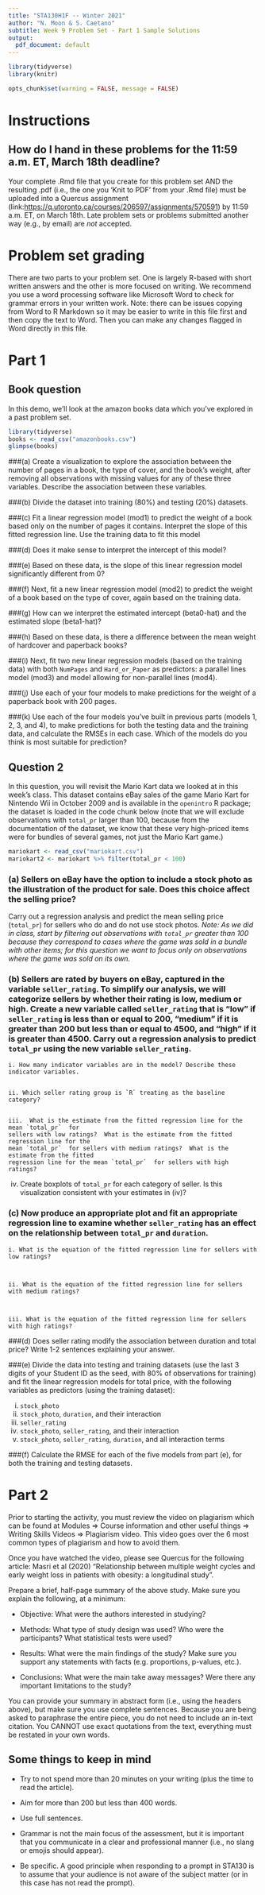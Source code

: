 ```yaml
---
title: "STA130H1F -- Winter 2021"
author: "N. Moon & S. Caetano"
subtitle: Week 9 Problem Set - Part 1 Sample Solutions
output:
  pdf_document: default
---
```


```r
library(tidyverse)
library(knitr)

opts_chunk$set(warning = FALSE, message = FALSE)
```

# Instructions

## How do I hand in these problems for the 11:59 a.m. ET, March 18th deadline?

Your complete .Rmd file that you create for this problem set AND the resulting .pdf (i.e., the one you 'Knit to PDF' from your .Rmd file) must be uploaded into a Quercus assignment (link:[https://q.utoronto.ca/courses/206597/assignments/570591](https://q.utoronto.ca/courses/206597/assignments/570591)) by 11:59 a.m. ET, on March 18th. Late problem sets or problems submitted another way (e.g., by email) are *not* accepted.


# Problem set grading

There are two parts to your problem set. One is largely R-based with short written answers and the other is more focused on writing. We recommend you use a word processing software like Microsoft Word to check for grammar errors in your written work. Note: there can be issues copying from Word to R Markdown so it may be easier to write in this file first and then copy the text to Word. Then you can make any changes flagged in Word directly in this file.
  
\newpage 

# Part 1


## Book question

In this demo, we'll look at the amazon books data which you've explored in a past problem set.

```r
library(tidyverse)
books <- read_csv("amazonbooks.csv")
glimpse(books)
```


###(a) Create a visualization to explore the association between the number of pages in a book, the type of cover, and the book's weight, after removing all observations with missing values for any of these three variables. Describe the association between these variables.


###(b) Divide the dataset into training (80%) and testing (20%) datasets. 


###(c) Fit a linear regression model (mod1) to predict the weight of a book based only on the number of pages it contains. Interpret the slope of this fitted regression line. Use the training data to fit this model

###(d) Does it make sense to interpret the intercept of this model?

###(e) Based on these data, is the slope of this linear regression model significantly different from 0?


###(f) Next, fit a new linear regression model (mod2) to predict the weight of a book based on the type of cover, again based on the training data.


###(g) How can we interpret the estimated intercept (beta0-hat) and the estimated slope (beta1-hat)? 

###(h) Based on these data, is there a difference between the mean weight of hardcover and paperback books?


###(i) Next, fit two new linear regression models (based on the training data) with both `NumPages` and `Hard_or_Paper` as predictors: a parallel lines model (mod3) and model allowing for non-parallel lines (mod4).

###(j) Use each of your four models to make predictions for the weight of a paperback book with 200 pages.


###(k) Use each of the four models you've built in previous parts (models 1, 2, 3, and 4), to make predictions for both the testing data and the training data, and calculate the RMSEs in each case.  Which of the models do you think is most suitable for prediction?







\newpage
## Question 2

In this question, you will revisit the Mario Kart data we looked at in this week's class. This dataset contains eBay sales of the game Mario Kart for Nintendo Wii in October 2009 and is available in the `openintro` R package; the dataset is loaded in the code chunk below (note that we will exclude observations with `total_pr` larger than 100, because from the documentation of the dataset, we know that these very high-priced items were for bundles of several games, not just the Mario Kart game.)

```r
mariokart <- read_csv("mariokart.csv")
mariokart2 <- mariokart %>% filter(total_pr < 100)
```


### (a)  Sellers on eBay have the option to include a stock photo as the illustration of the product for sale.  Does this choice affect the selling price?  
Carry out a regression analysis and predict the mean selling price (`total_pr`) for sellers who do and do not use stock photos.  *Note: As we did in class, start by filtering out observations with `total_pr` greater than 100 because they correspond to cases where the game was sold in a bundle with other items; for this question we want to focus only on observations where the game was sold on its own.*
    

### (b)  Sellers are rated by buyers on eBay, captured in the variable `seller_rating`.  To simplify our analysis, we will categorize sellers by whether their rating is low, medium or high.  Create a new variable called `seller_rating` that is "low" if `seller_rating` is less than or equal to 200, "medium" if it is greater than 200 but less than or equal to 4500, and "high" if it is greater than 4500.  Carry out a regression analysis to predict `total_pr` using the new variable `seller_rating`.


    i. How many indicator variables are in the model? Describe these indicator variables.
    
   
    ii. Which seller rating group is `R` treating as the baseline category?
    

    iii.  What is the estimate from the fitted regression line for the mean `total_pr`  for  
    sellers with low ratings?  What is the estimate from the fitted regression line for the 
    mean `total_pr`  for sellers with medium ratings?  What is the estimate from the fitted 
    regression line for the mean `total_pr`  for sellers with high ratings?


  iv.  Create boxplots of `total_pr` for each category of seller.  Is this visualization consistent with your estimates in (iv)?


### (c) Now produce an appropriate plot and fit an appropriate regression line to examine whether `seller_rating` has an effect on the relationship between `total_pr` and `duration`. 

    i. What is the equation of the fitted regression line for sellers with low ratings?
    

    
    ii. What is the equation of the fitted regression line for sellers with medium ratings?
    

    
    iii. What is the equation of the fitted regression line for sellers with high ratings?
    


###(d) Does seller rating modify the association between duration and total price? Write 1-2 sentences explaining your answer.


###(e) Divide the data into testing and training datasets (use the last 3 digits of your Student ID as the seed, with 80% of observations for training) and fit the linear regression models for total price, with the following variables as predictors (using the training dataset):

   i. `stock_photo`
   ii. `stock_photo`, `duration`, and their interaction
   iii. `seller_rating`
   iv. `stock_photo`, `seller_rating`, and their interaction
   v. `stock_photo`, `seller_rating`, `duration`, and all interaction terms


###(f) Calculate the RMSE for each of the five models from part (e), for both the training and testing datasets.  




\newpage
# Part 2 

Prior to starting the activity, you must review the video on plagiarism which can be found at Modules $\Rightarrow$ Course information and other useful things $\Rightarrow$ Writing Skills Videos $\Rightarrow$ Plagiarism video. This video goes over the 6 most common types of plagiarism and how to avoid them.  

Once you have watched the video, please see Quercus for the following article: Masri et al (2020) "Relationship between multiple weight cycles and early weight loss in patients with obesity: a longitudinal study".  

Prepare a brief, half-page summary of the above study. Make sure you explain the following, at a minimum:  

- Objective: What were the authors interested in studying?  

- Methods: What type of study design was used? Who were the participants? What statistical tests were used?  

- Results: What were the main findings of the study? Make sure you support any statements with facts (e.g. proportions, p-values, etc.).  

- Conclusions: What were the main take away messages? Were there any important limitations to the study?  

You can provide your summary in abstract form (i.e., using the headers above), but make sure you use complete sentences. Because you are being asked to paraphrase the entire piece, you do not need to include an in-text citation. You CANNOT use exact quotations from the text, everything must be restated in your own words.  

 

## Some things to keep in mind  

- Try to not spend more than 20 minutes on your writing (plus the time to read the article).    

- Aim for more than 200 but less than 400 words.    

- Use full sentences.    

- Grammar is not the main focus of the assessment, but it is important that you communicate in a clear and professional manner (i.e., no slang or emojis should appear). 

- Be specific. A good principle when responding to a prompt in STA130 is to assume that your audience is not aware of the subject matter (or in this case has not read the prompt).  



